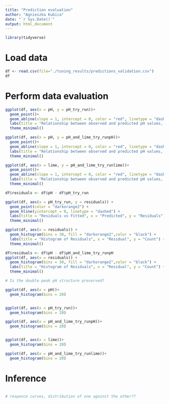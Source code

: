 ```yaml
---
title: "Prediction evaluation"
author: "Agnieszka Kubica"
date: "`r Sys.Date()`"
output: html_document
---
```


```r
library(tidyverse)
```

# Load data

```r
df <- read.csv(file="./tuning_results/predictions_validation.csv")
df
```

# Perform data evaluation 

```r
ggplot(df, aes(x = pH, y = pH_try_run))+
  geom_point()+
  geom_abline(slope = 1, intercept = 0, color = "red", linetype = "dashed")+
  labs(title = "Relationship between observed and predicted pH values, single output NN", x = "Actual", y = "Predicted") +
  theme_minimal()

ggplot(df, aes(x = pH, y = pH_and_lime_try_runpH))+
  geom_point()+
  geom_abline(slope = 1, intercept = 0, color = "red", linetype = "dashed")+
  labs(title = "Relationship between observed and predicted pH values, single output NN", x = "Actual", y = "Predicted") +
  theme_minimal()

ggplot(df, aes(x = lime, y = pH_and_lime_try_runlime))+
  geom_point()+
  geom_abline(slope = 1, intercept = 0, color = "red", linetype = "dashed")+
  labs(title = "Relationship between observed and predicted pH values, single output NN", x = "Actual", y = "Predicted") +
  theme_minimal()


```

```r
df$residuals <- df$pH - df$pH_try_run

ggplot(df, aes(x = pH_try_run, y = residuals)) +
  geom_point(color = "darkorange2") +
  geom_hline(yintercept = 0, linetype = "dashed") +
  labs(title = "Residuals vs Fitted", x = "Predicted", y = "Residuals") +
  theme_minimal()

ggplot(df, aes(x = residuals)) +
  geom_histogram(bins = 30, fill = "darkorange2",color = "black") +
  labs(title = "Histogram of Residuals", x = "Residual", y = "Count") +
  theme_minimal()

df$residuals <- df$pH - df$pH_and_lime_try_runpH
ggplot(df, aes(x = residuals)) +
  geom_histogram(bins = 30, fill = "darkorange2",color = "black") +
  labs(title = "Histogram of Residuals", x = "Residual", y = "Count") +
  theme_minimal()
```


```r
# Is the double peak pH structure preserved?

ggplot(df, aes(x = pH))+
  geom_histogram(bins = 20)


ggplot(df, aes(x = pH_try_run))+
  geom_histogram(bins = 20)

ggplot(df, aes(x = pH_and_lime_try_runpH))+
  geom_histogram(bins = 20)


ggplot(df, aes(x = lime))+
  geom_histogram(bins = 20)

ggplot(df, aes(x = pH_and_lime_try_runlime))+
  geom_histogram(bins = 20)

```


# Inference
```r

```

```r
# responce curves, distribution of one against the other??

```


```r

```

